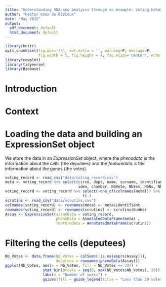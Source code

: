 ```yaml
---
title: "Understanding RNA-seq analysis through an example: voting behavior at the French parliament"
author: "Hector Roux de Bézieux"
date: "May 2018"
output:
  pdf_document: default
  html_document: default
---
```


```r
library(knitr) 
opts_chunk$set(fig.pos='!h', out.extra = '', warning=F, message=F,
               fig.width = 5, fig.height = 4, fig.align='center', echo = T)
library(cowplot)
library(tidyverse)
library(Biobase)
```

# Introduction

# Context

# Loading the data and building an ExpressionSet object

We store the data in an *ExpressionSet* object, where the *phenodata* is the information about the cells (the deputees) and the *featuredata* is the information about the genes (the votes).

```r
voting_record <- read_csv("data/voting_record.csv")
meta <- voting_record %>% select(circo, dept, name, surname, identifiant,
                                 iden, chamber, NbVote, NbYes, NbNo, NbAbst)
voting_record <- voting_record %>% select(-one_of(colnames(meta))) %>%
                                   t(.) 
scrutins <- read_csv("data/scrutins.csv")
colnames(voting_record) <- rownames(meta) <- meta$identifiant
rownames(voting_record) <- rownames(scrutins) <- scrutins$Number
Assay <- ExpressionSet(assayData = voting_record, 
                       phenoData = AnnotatedDataFrame(meta) ,
                       featureData = AnnotatedDataFrame(scrutins))
```

# Filtering the cells (deputees)

```r
Nb_Votes <- data.frame(Nb_Votes = colSums(!is.na(exprs(Assay))),
                       deputees = rownames(phenoData(Assay)))
ggplot(Nb_Votes, aes(x = Nb_Votes, fill = Nb_Votes <= 20)) +
                 stat_bin(breaks = seq(0, max(Nb_Votes$Nb_Votes), 20)) +
                 labs(x = "Number of votes") +
                 guides(fill = guide_legend(title = "Less than 20 votes"))
```